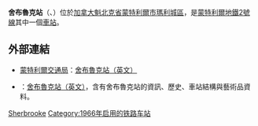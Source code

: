 {{Infobox station 
| name          = 舍布魯克<br />{{lang|fr|Sherbrooke}}
| type          = 
| style         = Montreal Metro
| image         = Sherbrooke_Metro.jpg
| image_caption = 
| address       = [[魁北克省|魁北克省]][[蒙特利爾|蒙特利爾]]{{link-en|貝里街|Berri Street|貝里路}}3580及3585號
| country       = [[加拿大|加拿大]]
| coordinates   = {{coord|45|31|08|N|73|34|08|W|type:railwaystation_region:CA-QC|display=inline,title}}
| elevation     = 
| line          = [[蒙特利爾地鐵橙線|橙線]]
| other         = {{Rail color box|system=AMT|line=STM}}
| structure     = 
| platform      = 
| depth         = {{convert|10.4|m|ftin|abbr=off}}，第51深
| levels        = 
| tracks        = 
| parking       = 
| bicycle       = 
| opened        = 1966年10月14日
| architect     = [[Jean_Dumontier|Jean Dumontier]]<br>Crevier, Lemieux, Mercier et Caron
| closed        = 
| rebuilt       = 
| electrified   = 
| ADA           = 
| code          = 
| owned         =
| operator      = [[蒙特利爾交通局|蒙特利爾交通局]]
| zone          = 
| status        =
| former        = 
| passengers    = 4,007,872進出（2010年），23/68
| pass_year     = 
| pass_percent  = 
| pass_system   = 
| mpassengers   = 
| services      = 
| map_locator   = 
| web           = 
}}
'''舍布魯克站'''（{{lang-fr|Station Sherbrooke}}、{{lang-en|Sherbrooke Station}}）位於[[加拿大|加拿大]][[魁北克省|魁北克省]][[蒙特利爾市|蒙特利爾市]][[瑪利城區|瑪利城區]]，是[[蒙特利爾地鐵|蒙特利爾地鐵]][[蒙特利爾地鐵2號線|2號線]]其中一個[[鐵路車站|車站]]。

== 外部連結 ==

* {{fr}}{{en}}[[蒙特利爾交通局|蒙特利爾交通局]]：[http://www.stm.info/metro/M10.htm 舍布魯克站][http://www.stm.info/English/metro/a-M10.htm （英文）]
* {{fr}}{{en}}{{lang|en|metrodemontreal.com}}：[http://www.metrodemontreal.com/orange/sherbrooke/index-f.html 舍布魯克站][http://www.metrodemontreal.com/orange/sherbrooke/index.html （英文）]，含有舍布魯克站的資訊、歷史、車站結構與藝術品資料。

{{蒙特利爾地鐵}}
{{Railwaystation-stub}}

[[Category:蒙特利爾地鐵橙線車站|Sherbrooke]]
[[Category:1966年启用的铁路车站|Category:1966年启用的铁路车站]]